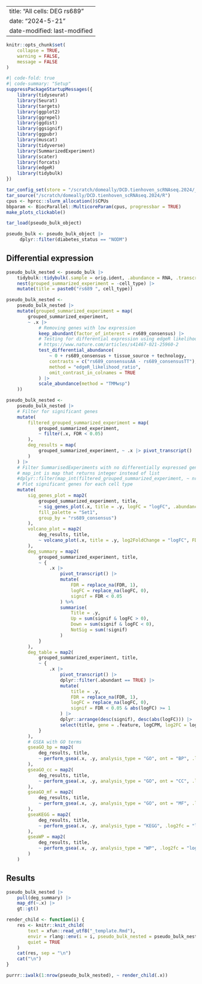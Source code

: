 
---
title: "All cells: DEG rs689"
date: "2024-5-21" 
date-modified: last-modified
---

```r
knitr::opts_chunk$set(
    collapse = TRUE,
    warning = FALSE,
    message = FALSE
)
```


```r
#| code-fold: true
#| code-summary: "Setup"
suppressPackageStartupMessages({
    library(tidyseurat)
    library(Seurat)
    library(targets)
    library(ggplot2)
    library(ggrepel)
    library(ggdist)
    library(ggsignif)
    library(ggpubr)
    library(muscat)
    library(tidyverse)
    library(SummarizedExperiment)
    library(scater)
    library(forcats)
    library(edgeR)
    library(tidybulk)
})

tar_config_set(store = "/scratch/domeally/DCD.tienhoven_scRNAseq.2024/_targets")
tar_source("/scratch/domeally/DCD.tienhoven_scRNAseq.2024/R")
cpus <- hprcc::slurm_allocation()$CPUs
bbparam <- BiocParallel::MulticoreParam(cpus, progressbar = TRUE)
make_plots_clickable()

tar_load(pseudo_bulk_object)

pseudo_bulk <- pseudo_bulk_object |>
     dplyr::filter(diabetes_status == "NODM")
```

## Differential expression

```r

pseudo_bulk_nested <- pseudo_bulk |>
    tidybulk::tidybulk(.sample = orig.ident, .abundance = RNA, .transcript = .feature)  |>
    nest(grouped_summarized_experiment = -cell_type) |>
    mutate(title = paste0("rs689 ", cell_type))
```


```r
pseudo_bulk_nested <-
    pseudo_bulk_nested |>
    mutate(grouped_summarized_experiment = map(
        grouped_summarized_experiment,
        ~ .x |>
            # Removing genes with low expression
            keep_abundant(factor_of_interest = rs689_consensus) |>
            # Testing for differential expression using edgeR likelihood ratio test
            # https://www.nature.com/articles/s41467-021-25960-2
            test_differential_abundance(
                ~ 0 + rs689_consensus + tissue_source + technology,
                contrasts = c("rs689_consensusAA - rs689_consensusTT"),
                method = "edgeR_likelihood_ratio",
                omit_contrast_in_colnames = TRUE
            ) |>
            scale_abundance(method = "TMMwsp")
    ))
```

```r
pseudo_bulk_nested <-
    pseudo_bulk_nested |>
    # Filter for significant genes
    mutate(
        filtered_grouped_summarized_experiment = map(
            grouped_summarized_experiment,
            ~ filter(.x, FDR < 0.05)
        ),
        deg_results = map(
            grouped_summarized_experiment, ~ .x |> pivot_transcript()
        )
    ) |>
    # Filter SummarisedExperiments with no differentially expressed genes
    # map_int is map that returns integer instead of list
    #dplyr::filter(map_int(filtered_grouped_summarized_experiment, ~ nrow(.x)) > 0) |>
    # Plot significant genes for each cell type
    mutate(
        sig_genes_plot = map2(
            grouped_summarized_experiment, title,
            ~ sig_genes_plot(.x, title = .y, logFC = "logFC", .abundance = "RNA_scaled",
            fill_palette = "Set1",
            group_by = "rs689_consensus")
        ),
        volcano_plot = map2(
            deg_results, title,
            ~ volcano_plot(.x, title = .y, log2FoldChange = "logFC", FDR = "FDR", pvalue="PValue", subtitle = NULL)
        ),
        deg_summary = map2(
            grouped_summarized_experiment, title,
            ~ {
                .x |>
                    pivot_transcript() |>
                    mutate(
                        FDR = replace_na(FDR, 1),
                        logFC = replace_na(logFC, 0),
                        signif = FDR < 0.05
                    ) %>%
                    summarise(
                        Title = .y,
                        Up = sum(signif & logFC > 0),
                        Down = sum(signif & logFC < 0),
                        NotSig = sum(!signif)
                    )
            }
        ),
        deg_table = map2(
            grouped_summarized_experiment, title,
            ~ {
                .x |>
                    pivot_transcript() |>
                    dplyr::filter(.abundant == TRUE) |>
                    mutate(
                        title = .y,
                        FDR = replace_na(FDR, 1),
                        logFC = replace_na(logFC, 0),
                        signif = FDR < 0.05 & abs(logFC) >= 1
                    ) |>
                    dplyr::arrange(desc(signif), desc(abs(logFC))) |>
                    select(title, gene = .feature, logCPM, log2FC = logFC, LR, pvalue = PValue, padj = FDR, signif)
            } 
        ),
        # GSEA with GO terms
        gseaGO_bp = map2(
            deg_results, title,
            ~ perform_gsea(.x, .y, analysis_type = "GO", ont = "BP", .log2fc = "logFC")
        ),
        gseaGO_cc = map2(
            deg_results, title,
            ~ perform_gsea(.x, .y, analysis_type = "GO", ont = "CC", .log2fc = "logFC")
        ),
        gseaGO_mf = map2(
            deg_results, title,
            ~ perform_gsea(.x, .y, analysis_type = "GO", ont = "MF", .log2fc = "logFC")
        ),
        gseaKEGG = map2(
            deg_results, title,
            ~ perform_gsea(.x, .y, analysis_type = "KEGG", .log2fc = "logFC")
        ),
        gseaWP = map2(
            deg_results, title,
            ~ perform_gsea(.x, .y, analysis_type = "WP", .log2fc = "logFC")
        )
    )
```

## Results
```r
pseudo_bulk_nested |>
    pull(deg_summary) |>
    map_df(~.x) |>
    gt::gt()
```

```r
render_child <- function(i) {
    res <- knitr::knit_child(
        text = xfun::read_utf8("_template.Rmd"),
        envir = rlang::env(i = i, pseudo_bulk_nested = pseudo_bulk_nested),
        quiet = TRUE
    )
    cat(res, sep = "\n")
    cat("\n")
}

purrr::iwalk(1:nrow(pseudo_bulk_nested), ~ render_child(.x))
```
